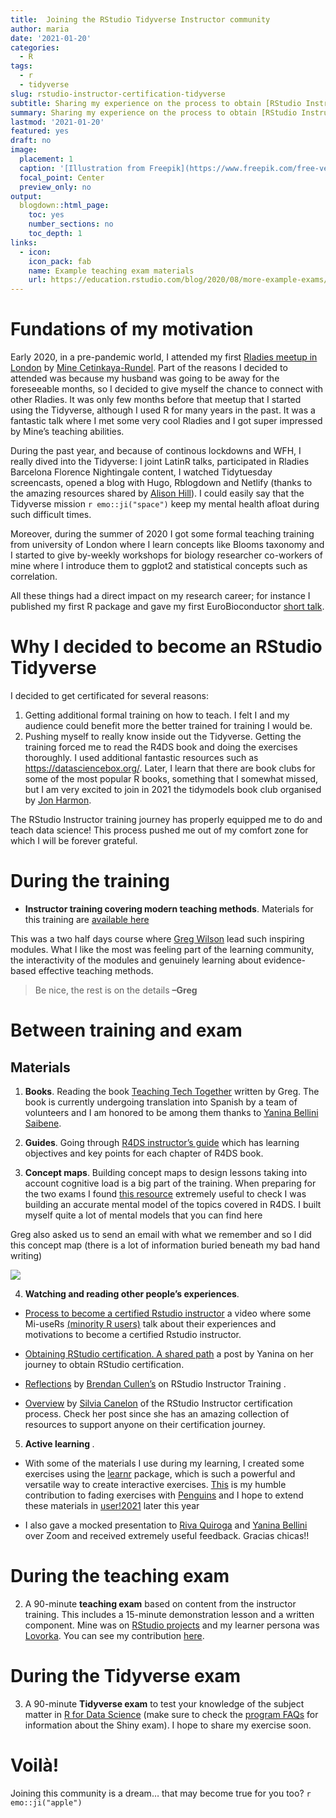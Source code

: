 ```yaml
---
title:  Joining the RStudio Tidyverse Instructor community
author: maria
date: '2021-01-20'
categories:
  - R
tags:
  - r
  - tidyverse
slug: rstudio-instructor-certification-tidyverse
subtitle: Sharing my experience on the process to obtain [RStudio Instructor certification](https://education.rstudio.com/trainers/#info).
summary: Sharing my experience on the process to obtain [RStudio Instructor certification](https://education.rstudio.com/trainers/#info).
lastmod: '2021-01-20'
featured: yes
draft: no
image:
  placement: 1
  caption: '[Illustration from Freepik](https://www.freepik.com/free-vector/employees-giving-hands-helping-colleagues-walk-upstairs_7732609.htm#page=1&query=community&position=4)'
  focal_point: Center
  preview_only: no
output:
  blogdown::html_page:
    toc: yes
    number_sections: no
    toc_depth: 1
links:
  - icon: 
    icon_pack: fab
    name: Example teaching exam materials
    url: https://education.rstudio.com/blog/2020/08/more-example-exams/
---
```


# Fundations of my motivation

Early 2020, in a pre-pandemic world, I attended my first [Rladies meetup in London](https://mine-cetinkaya-rundel.github.io/tidy-up-ds/2020-02-london/tidy-up.html#1) by 
[Mine Cetinkaya-Rundel](https://education.rstudio.com/author/mine/). Part of the reasons I decided to attended was because my husband was going to be away for the foreseeable months, so I decided to give myself the chance to connect with other Rladies. It was only few months before that meetup that I started using the Tidyverse, although I used R for many years in the past. It was a fantastic talk where I met some very cool Rladies and I got super impressed by Mine's teaching abilities. 

During the past year, and because of continous lockdowns and WFH, I really dived into the Tidyverse: I joint LatinR talks, participated in Rladies Barcelona Florence Nightingale content, I watched Tidytuesday screencasts, opened a blog with Hugo, Rblogdown and Netlify (thanks to the amazing resources shared by [Alison Hill](https://education.rstudio.com/trainers/people/hill+alison/)). I could easily say that the Tidyverse mission `r emo::ji("space")` keep my mental health afloat during such difficult times. 

Moreover, during the summer of 2020 I got some formal teaching training from university of London where I learn concepts like Blooms taxonomy and I started to give by-weekly workshops for biology researcher co-workers of mine where I introduce them to ggplot2 and statistical concepts such as correlation.

All these things had a direct impact on my research career; for instance I published my 
first R package and gave my first EuroBioconductor [short talk](https://docs.google.com/presentation/d/16WN2ldl0r4f5Iv1pR5DAdSIC29H5JcM1Dr0RrYH9qx4/edit#slide=id.p).

# Why I decided to become an RStudio Tidyverse

I decided to get certificated for several reasons: 

1. Getting additional formal training on how to teach. I felt I and my audience could benefit more the better trained for training I would be. 
2. Pushing myself to really know inside out the Tidyverse. Getting the training forced me to read the R4DS book and doing the exercises thoroughly. I used additional fantastic resources such as [https://datasciencebox.org/](https://datasciencebox.org/). Later, I learn that there are book clubs for some of the most popular R books, something that I somewhat missed, but I am very excited to join in 2021 the tidymodels book club organised by [Jon Harmon](https://twitter.com/JonTheGeek).

The RStudio Instructor training journey has properly equipped me to do and teach data science! This process pushed me out of my comfort zone for which I will be forever grateful.

# During the training 
- **Instructor training covering modern teaching methods**. Materials for this training are [available here](https://drive.google.com/drive/folders/13ohFt3D0EJ5PDbMaWTxnHH-hwA7G0IvY)

This was a two half days course where [Greg Wilson](https://third-bit.com/) lead such inspiring modules. What I like the most was feeling part of the learning community, the interactivity of the modules and genuinely learning about evidence-based effective teaching methods.

> Be nice, the rest is on the details **--Greg**


# Between training and exam

## Materials
1. **Books**. 
Reading the book [Teaching Tech Together](https://teachtogether.tech/) written by Greg. The book is currently undergoing translation into Spanish by a team of volunteers and I am honored to be among them thanks to [Yanina Bellini Saibene](https://education.rstudio.com/trainers/people/bellini_saibene+yanina/).

2. **Guides**.
Going through [R4DS instructor's guide](https://github.com/rstudio-education/r4ds-instructors) which has learning objectives and key points for each chapter of R4DS book.

3. **Concept maps**.
Building concept maps to design lessons taking into account cognitive load is a big part of the training. When preparing for the two exams I found [this resource](https://github.com/rstudio/concept-maps/tree/master/es) extremely useful to check I was building an accurate mental model of the topics covered in R4DS. I built myself quite a lot of mental models that you can find here 

Greg also asked us to send an email with what we remember and so I did this concept map (there is a lot of information buried beneath my bad hand writing)

![](RStudioInstructor_1month_MariaDermit.jpg)

4. **Watching and reading other people's experiences**.

- [Process to become a certified Rstudio instructor]( https://www.youtube.com/watch?v=SJmfXYd0hOU&feature=emb_logo) a video where some Mi-useRs [(minority R users)](https://medium.com/@doritolay/introducing-mir-a-community-for-underrepresented-users-of-r-7560def7d861) talk about their experiences and motivations to become a certified Rstudio instructor.

- [Obtaining RStudio certification. A shared path](https://yabellini.netlify.app/post/rstudiocertification/) a post by Yanina on her journey to obtain RStudio certification.

- [Reflections](https://bcullen.rbind.io/post/2020-09-03-reflections-on-rstudio-instructor-training/) by [Brendan Cullen's](https://education.rstudio.com/trainers/people/cullen+brendan/) on RStudio Instructor Training .

- [Overview](https://silvia.rbind.io/2020-10-07-rstudio-instructor-certification-tidyverse/) by [Silvia Canelon](https://education.rstudio.com/trainers/people/canelon+silvia/) 
of the RStudio Instructor certification process. Check her post since she has an amazing  collection of resources to support anyone on their certification journey.

5. **Active learning **.

- With some of the materials I use during my learning, I created some exercises using the [learnr](https://rstudio.github.io/learnr/) package, which is such a powerful and versatile way to create interactive exercises.
[This](https://clif.shinyapps.io/01-Replacement-es/) is my humble contribution to fading exercises with [Penguins](https://github.com/allisonhorst/palmerpenguins) and I hope to extend these materials in [user!2021](https://user2021.r-project.org/) later this year

- I also gave a mocked presentation to [Riva Quiroga](https://education.rstudio.com/trainers/people/quiroga+riva/) and [Yanina Bellini](https://education.rstudio.com/trainers/people/bellini_saibene+yanina/) over Zoom and received extremely useful feedback. Gracias chicas!!


# During the teaching exam
2. A 90-minute **teaching exam** based on content from the instructor training. This includes a 15-minute demonstration lesson and a written component. Mine was on [RStudio projects](https://r4ds.had.co.nz/workflow-projects.html) and my learner persona was [Lovorka](https://docs.google.com/presentation/d/11CN4Ox8k-zeFEoXJYkbWTNN0V94pyS-T8oHMmBG34xU/edit#slide=id.ga7003f49f1_0_78). You can see my contribution [here](https://docs.google.com/presentation/d/124emaF1lpe4PwVC2zy2bxN1-ckGynlPBkFxVRh7a0r8/edit).


# During the Tidyverse exam

3. A 90-minute **Tidyverse exam** to test your knowledge of the subject matter in [R for Data Science](https://r4ds.had.co.nz/) (make sure to check the [program FAQs](https://education.rstudio.com/trainers/#faq) for information about the Shiny exam). I hope to share my exercise soon. 

# Voilà!

Joining this community is a dream... that may become true for you too? `r emo::ji("apple")`





